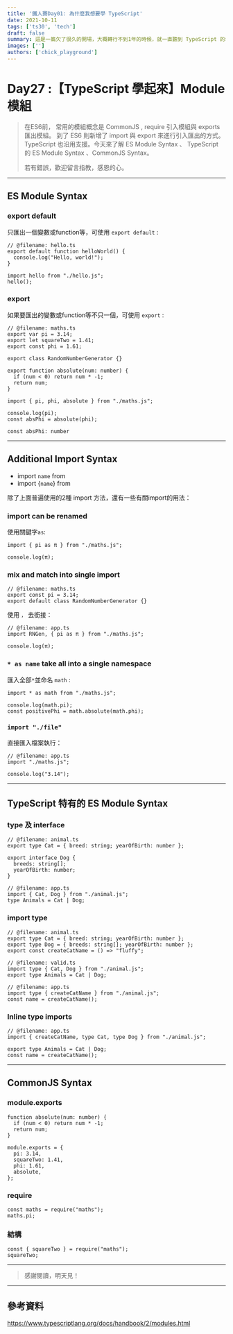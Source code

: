 ```yaml
---
title: '鐵人賽Day01: 為什麼我想要學 TypeScript'
date: 2021-10-11
tags: ['ts30', 'tech']
draft: false
summary: 這是一篇欠了很久的開場，大概轉行不到1年的時候，就一直聽到 TypeScript 的名字，想說到底是啥
images: ['']
authors: ['chick_playground']
---
```


# Day27 :【TypeScript 學起來】Module 模組

> 在ES6前， 常用的模組概念是 CommonJS , require 引入模組與 exports 匯出模組。 到了 ES6 則新增了 import 與 export 來進行引入匯出的方式。TypeScript 也沿用支援。今天來了解 ES Module Syntax 、 TypeScript 的 ES Module Syntax 、CommonJS Syntax。
>
> 若有錯誤，歡迎留言指教，感恩的心。

---

## ES Module Syntax

### export default

只匯出一個變數或function等，可使用 `export default` :

```typescript=
// @filename: hello.ts
export default function helloWorld() {
  console.log("Hello, world!");
}
```


```typescript=
import hello from "./hello.js";
hello();
```

### export

如果要匯出的變數或function等不只一個，可使用 `export` :

```typescript=
// @filename: maths.ts
export var pi = 3.14;
export let squareTwo = 1.41;
export const phi = 1.61;

export class RandomNumberGenerator {}

export function absolute(num: number) {
  if (num < 0) return num * -1;
  return num;
}
```


```typescript=
import { pi, phi, absolute } from "./maths.js";

console.log(pi);
const absPhi = absolute(phi);

const absPhi: number
```

---

## Additional Import Syntax

- import `name` from
- import {`name`} from

除了上面普遍使用的2種 import 方法，還有一些有關import的用法：

### import can be renamed

使用關鍵字`as`:

```typescript=
import { pi as π } from "./maths.js";

console.log(π);
```

### mix and match into single import

```typescript=
// @filename: maths.ts
export const pi = 3.14;
export default class RandomNumberGenerator {}

```

使用 `，` 去銜接：

```typescript=
// @filename: app.ts
import RNGen, { pi as π } from "./maths.js";

console.log(π);
```

### `* as name` take all into a single namespace

匯入全部`*`並命名 `math` :

```typescript=
import * as math from "./maths.js";

console.log(math.pi);
const positivePhi = math.absolute(math.phi);

```

### `import "./file"`

直接匯入檔案執行：

```typescript=
// @filename: app.ts
import "./maths.js";

console.log("3.14");
```

---

## TypeScript 特有的 ES Module Syntax

### type 及 interface

```typescript=
// @filename: animal.ts
export type Cat = { breed: string; yearOfBirth: number };

export interface Dog {
  breeds: string[];
  yearOfBirth: number;
}

// @filename: app.ts
import { Cat, Dog } from "./animal.js";
type Animals = Cat | Dog;

```

### import type

```typescript=
// @filename: animal.ts
export type Cat = { breed: string; yearOfBirth: number };
export type Dog = { breeds: string[]; yearOfBirth: number };
export const createCatName = () => "fluffy";

// @filename: valid.ts
import type { Cat, Dog } from "./animal.js";
export type Animals = Cat | Dog;

// @filename: app.ts
import type { createCatName } from "./animal.js";
const name = createCatName();
```

### Inline type imports

```typescript=
// @filename: app.ts
import { createCatName, type Cat, type Dog } from "./animal.js";

export type Animals = Cat | Dog;
const name = createCatName();
```

---

## CommonJS Syntax

### module.exports

```typescript=
function absolute(num: number) {
  if (num < 0) return num * -1;
  return num;
}

module.exports = {
  pi: 3.14,
  squareTwo: 1.41,
  phi: 1.61,
  absolute,
};
```

### require

```typescript=
const maths = require("maths");
maths.pi;
```

### 結構

```typescript=
const { squareTwo } = require("maths");
squareTwo;
```

---

> 感謝閱讀，明天見！

---

## 參考資料

https://www.typescriptlang.org/docs/handbook/2/modules.html
